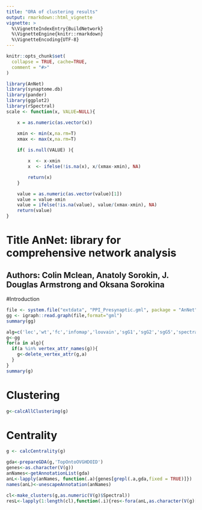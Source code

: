 ```yaml
---
title: "ORA of clustering results"
output: rmarkdown::html_vignette
vignette: >
  %\VignetteIndexEntry{BuildNetwork}
  %\VignetteEngine{knitr::rmarkdown}
  %\VignetteEncoding{UTF-8}
---
```


```r
knitr::opts_chunk$set(
  collapse = TRUE, cache=TRUE,
  comment = "#>"
)
```

```r
library(AnNet)
library(synaptome.db)
library(pander)
library(ggplot2)
library(rSpectral)
scale <- function(x, VALUE=NULL){

    x = as.numeric(as.vector(x))

    xmin <- min(x,na.rm=T)
    xmax <- max(x,na.rm=T)
   
    if( is.null(VALUE) ){

        x  <- x-xmin
        x  <- ifelse(!is.na(x), x/(xmax-xmin), NA) 

        return(x)
    }

    value = as.numeric(as.vector(value)[1])
    value = value-xmin
    value = ifelse(!is.na(value), value/(xmax-xmin), NA) 
    return(value)
}
```
# Title   AnNet: library for comprehensive network analysis
##  Authors: Colin Mclean, Anatoly Sorokin, J. Douglas Armstrong and Oksana Sorokina    

#Introduction

```r
file <- system.file("extdata", "PPI_Presynaptic.gml", package = "AnNet")
gg <- igraph::read.graph(file,format="gml")
summary(gg)
```
```r
alg=c('lec','wt','fc','infomap','louvain','sgG1','sgG2','sgG5','spectral')
g<-gg
for(a in alg){
  if(a %in% vertex_attr_names(g)){
    g<-delete_vertex_attr(g,a)
  }
}
summary(g)
```


# Clustering
```r
g<-calcAllClustering(g)
```

# Centrality
```r
g <- calcCentrality(g)
```

```r
gda<-prepareGDA(g,'TopOntoOVGHDOID')
genes<-as.character(V(g))
anNames<-getAnnotationList(gda)
anL<-lapply(anNames, function(.a){genes[grepl(.a,gda,fixed = TRUE)]})
names(anL)<-unescapeAnnotation(anNames)

```

```r
cl<-make_clusters(g,as.numeric(V(g)$Spectral))
resL<-lapply(1:length(cl),function(.i){res<-fora(anL,as.character(V(g)[which(membership(cl)==.i)]),universe = as.character(V(g)));return(res[,cl:=.i])})

```

